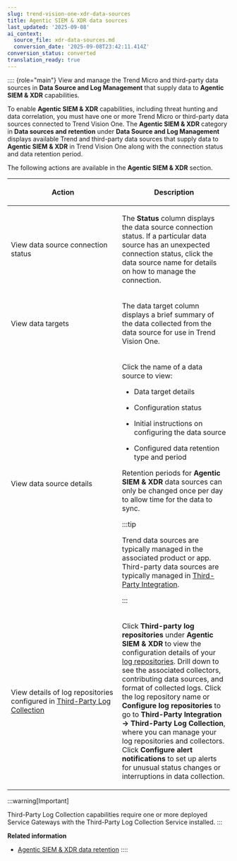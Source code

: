 ```yaml
---
slug: trend-vision-one-xdr-data-sources
title: Agentic SIEM & XDR data sources
last_updated: '2025-09-08'
ai_context:
  source_file: xdr-data-sources.md
  conversion_date: '2025-09-08T23:42:11.414Z'
conversion_status: converted
translation_ready: true
---
```


:::: {role="main"}
View and manage the Trend Micro and third-party data sources in **Data Source and Log Management** that supply data to **Agentic SIEM & XDR** capabilities.

To enable **Agentic SIEM & XDR** capabilities, including threat hunting and data correlation, you must have one or more Trend Micro or third-party data sources connected to Trend Vision One. The **Agentic SIEM & XDR** category in **Data sources and retention** under **Data Source and Log Management** displays available Trend and third-party data sources that supply data to **Agentic SIEM & XDR** in Trend Vision One along with the connection status and data retention period.

The following actions are available in the **Agentic SIEM & XDR** section.

<table>
<colgroup>
<col style="width: 50%" />
<col style="width: 50%" />
</colgroup>
<thead>
<tr>
<th><p>Action</p></th>
<th><p>Description</p></th>
</tr>
</thead>
<tbody>
<tr>
<td><p>View data source connection status</p></td>
<td><p>The <strong>Status</strong> column displays the data source connection status. If a particular data source has an unexpected connection status, click the data source name for details on how to manage the connection.</p></td>
</tr>
<tr>
<td><p>View data targets</p></td>
<td><p>The data target column displays a brief summary of the data collected from the data source for use in Trend Vision One.</p></td>
</tr>
<tr>
<td><p>View data source details</p></td>
<td><p>Click the name of a data source to view:</p>
<ul>
<li><p>Data target details</p></li>
<li><p>Configuration status</p></li>
<li><p>Initial instructions on configuring the data source</p></li>
<li><p>Configured data retention type and period</p></li>
</ul>
<p>Retention periods for <strong>Agentic SIEM &amp; XDR</strong> data sources can only be changed once per day to allow time for the data to sync.</p>


:::tip

<p>Trend data sources are typically managed in the associated product or app. Third-party data sources are typically managed in <a href="trend-vision-one-third-party-integration">Third-Party Integration</a>.</p>


:::

</td>
</tr>
<tr>
<td><p>View details of log repositories configured in <a href="trend-vision-one-third-party-log-intro">Third-Party Log Collection</a></p></td>
<td><p>Click <strong>Third-party log repositories</strong> under <strong>Agentic SIEM &amp; XDR</strong> to view the configuration details of your <a href="trend-vision-one-log-repositories">log repositories</a>. Drill down to see the associated collectors, contributing data sources, and format of collected logs. Click the log repository name or <strong>Configure log repositories</strong> to go to <strong>Third-Party Integration → Third-Party Log Collection</strong>, where you can manage your log repositories and collectors. Click <strong>Configure alert notifications</strong> to set up alerts for unusual status changes or interruptions in data collection.</p></td>
</tr>
</tbody>
</table>

:::warning[Important]

Third-Party Log Collection capabilities require one or more deployed Service Gateways with the Third-Party Log Collection Service installed.
:::

**Related information**

- [Agentic SIEM & XDR data retention](agentic-siem-xdr-data-retention.md "Learn about data retention for Agentic SIEM & XDR data sources, including the types of data retained, retention types, and how you can change or extend your retention period.")
::::

